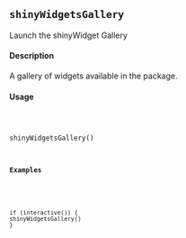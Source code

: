 ## ``shinyWidgetsGallery``

Launch the shinyWidget Gallery

#### Description

A gallery of widgets available in the package.

#### Usage
<pre><code>

shinyWidgetsGallery()

#### Examples

<pre><code>

if (interactive()) {
shinyWidgetsGallery()
}

</code></pre>
